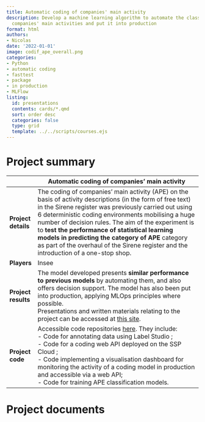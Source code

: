 ```yaml
---
title: Automatic coding of companies' main activity
description: Develop a machine learning algorithm to automate the classification of
  companies' main activities and put it into production
format: html
authors:
- Nicolas
date: '2022-01-01'
image: codif_ape_overall.png
categories:
- Python
- automatic coding
- fasttest
- package
- in production
- MLFlow
listing:
  id: presentations
  contents: cards/*.qmd
  sort: order desc
  categories: false
  type: grid
  template: ../../scripts/courses.ejs
---
```


# Project summary

|  | Automatic coding of companies' main activity                                      | 
| --- | --------------------------------------------------------------------------------- |
| **Project details** | The coding of companies' main activity (APE) on the basis of activity descriptions (in the form of free text) in the Sirene register was previously carried out using 6 deterministic coding environments mobilising a huge number of decision rules. The aim of the experiment is to **test the performance of statistical learning models in predicting the category of APE** category as part of the overhaul of the Sirene register and the introduction of a one-stop shop. <br> | 
| **Players** | Insee                         | 
| **Project results** | The model developed presents **similar performance to previous models** by automating them, and also offers decision support. The model has also been put into production, applying MLOps principles where possible. <br> Presentations and written materials relating to the project can be accessed at [this site](https://inseefrlab.github.io/codif-ape-prez/). | 
| **Project code** | Accessible code repositories [here](https://github.com/search?q=org%3AInseeFrLab%20codif-ape&type=repositories&p=1). They include: <br> - Code for annotating data using Label Studio ; <br> - Code for a coding web API deployed on the SSP Cloud ; <br> - Code implementing a visualisation dashboard for monitoring the activity of a coding model in production and accessible via a web API; <br> - Code for training APE classification models. <br> | 

# Project documents

::: {#presentations}
:::


